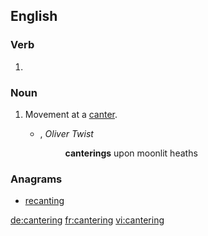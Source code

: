 
==English==

===Verb===
{{head|en}}

# {{present participle of|canter}}

===Noun===
{{en-noun}}

# Movement at a [[canter]].
#* {{w|Charles Dickens}}, ''Oliver Twist''
#*: '''canterings''' upon moonlit heaths

===Anagrams===
* [[recanting#English|recanting]]

[[de:cantering]]
[[fr:cantering]]
[[vi:cantering]]